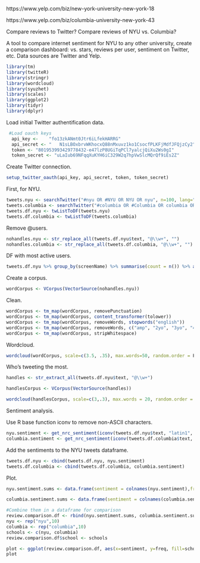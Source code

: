 
https://www.yelp.com/biz/new-york-university-new-york-18

https://www.yelp.com/biz/columbia-university-new-york-43

Compare reviews to Twitter? Compare reviews of NYU vs. Columbia?

A tool to compare internet sentiment for NYU to any other university, create a comparison dashboard: vs. stars, reviews per user, sentiment on Twitter, etc. Data sources are Twitter and Yelp.

```r
library(tm)
library(twitteR)
library(stringr)
library(wordcloud)
library(syuzhet)
library(scales)
library(ggplot2)
library(tidyr)
library(dplyr)
```

Load initial Twitter authentification data.

```r
 #Load oauth keys
  api_key <- 	"fo13zkANmt0Jtr6iLfekHARRG"
  api_secret <- "	N1sLBOxbrvWKhocxQ88nMxuvz1ko1CsocfPLKFjMdfJFQjzCy2"
  token <- "801953993429778432-e47lzP8UGiTqPCl7yalcjQiXu2Ws0gI"
  token_secret <- "uLaIub69NFqqXuKYH6iC329W2q7hpVwSlcMQrQf9iEs2Z"
```

Create Twitter connection.

```r
setup_twitter_oauth(api_key, api_secret, token, token_secret)
```

First, for NYU.

```r
tweets.nyu <- searchTwitter("#nyu OR #NYU OR NYU OR nyu", n=100, lang="en")
tweets.columbia <- searchTwitter("#columbia OR #Columbia OR columbia OR Columbia", n=100, lang="en")
tweets.df.nyu <- twListToDF(tweets.nyu)
tweets.df.columbia <- twListToDF(tweets.columbia)
```

Remove @users.

```r
nohandles.nyu <- str_replace_all(tweets.df.nyu$text, "@\\w+", "")
nohandles.columbia <- str_replace_all(tweets.df.columbia, "@\\w+", "")
```

DF with most active users.

```r
tweets.df.nyu %>% group_by(screenName) %>% summarise(count = n()) %>% arrange(desc(count))
```


Create a corpus.

```r
wordCorpus <- VCorpus(VectorSource(nohandles.nyu))
```

Clean.

```r
wordCorpus <- tm_map(wordCorpus, removePunctuation)
wordCorpus <- tm_map(wordCorpus, content_transformer(tolower))
wordCorpus <- tm_map(wordCorpus, removeWords, stopwords("english"))
wordCorpus <- tm_map(wordCorpus, removeWords, c("amp", "2yo", "3yo", "4yo", "nyu"))
wordCorpus <- tm_map(wordCorpus, stripWhitespace)
```

Wordcloud.

```r
wordcloud(wordCorpus, scale=c(3.5, .35), max.words=50, random.order = F, colors = brewer.pal(6, "Dark2"))
```

Who's tweeting the most.

```r
handles <- str_extract_all(tweets.df.nyu$text, "@\\w+")
```

```r
handlesCorpus <- VCorpus(VectorSource(handles))
```

```r
wordcloud(handlesCorpus, scale=c(3,.3), max.words = 20, random.order = F, colors=brewer.pal(6, "Dark2"))
```

Sentiment analysis.

Use R base function iconv to remove non-ASCII characters.

```r
nyu.sentiment <- get_nrc_sentiment(iconv(tweets.df.nyu$text, "latin1", "ASCII", sub=""))
columbia.sentiment <- get_nrc_sentiment(iconv(tweets.df.columbia$text, "latin1", "ASCII", sub=""))
```

Add the sentiments to the NYU tweets dataframe.

```r
tweets.df.nyu <- cbind(tweets.df.nyu, nyu.sentiment)
tweets.df.columbia <- cbind(tweets.df.columbia, columbia.sentiment)
```

Plot.

```r
nyu.sentiment.sums <- data.frame(sentiment = colnames(nyu.sentiment),freq = colSums(nyu.sentiment))

columbia.sentiment.sums <- data.frame(sentiment = colnames(columbia.sentiment), freq = colSums(columbia.sentiment))
```

```r
#Combine them in a dataframe for comparison
review.comparison.df <- rbind(nyu.sentiment.sums, columbia.sentiment.sums)
nyu <- rep("nyu",10)
columbia <- rep("columbia",10)
schools <- c(nyu, columbia)
review.comparison.df$school <- schools
```

```r
plot <- ggplot(review.comparison.df, aes(x=sentiment, y=freq, fill=school)) + geom_bar(stat="identity", position=position_dodge()) + scale_fill_manual(values = c("#4F628E", "#9775AA")) + ggtitle("Twitter Sentiment Totals") + labs(x="Sentiment",y="Count") 
plot
```



